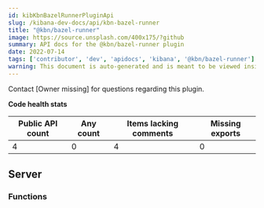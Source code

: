 ```yaml
---
id: kibKbnBazelRunnerPluginApi
slug: /kibana-dev-docs/api/kbn-bazel-runner
title: "@kbn/bazel-runner"
image: https://source.unsplash.com/400x175/?github
summary: API docs for the @kbn/bazel-runner plugin
date: 2022-07-14
tags: ['contributor', 'dev', 'apidocs', 'kibana', '@kbn/bazel-runner']
warning: This document is auto-generated and is meant to be viewed inside our experimental, new docs system. Reach out in #docs-engineering for more info.
---
```




Contact [Owner missing] for questions regarding this plugin.

**Code health stats**

| Public API count  | Any count | Items lacking comments | Missing exports |
|-------------------|-----------|------------------------|-----------------|
| 4 | 0 | 4 | 0 |

## Server

### Functions
<DocDefinitionList data={kbnBazelRunnerObj.server.functions}/>

